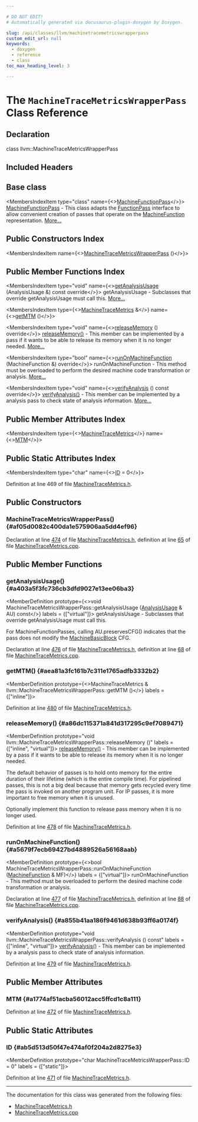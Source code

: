 ```yaml
---

# DO NOT EDIT!
# Automatically generated via docusaurus-plugin-doxygen by Doxygen.

slug: /api/classes/llvm/machinetracemetricswrapperpass
custom_edit_url: null
keywords:
  - doxygen
  - reference
  - class
toc_max_heading_level: 3

---
```





# The `MachineTraceMetricsWrapperPass` Class Reference

<DoxygenPage pluginConfig={pluginConfig}>



## Declaration

<CodeBlock>class llvm::MachineTraceMetricsWrapperPass</CodeBlock>

## Included Headers

<IncludesList>
<IncludesListItem
  filePath="llvm/CodeGen/MachineTraceMetrics.h"
  permalink="/docs/api/files/include/include/llvm/include/llvm/codegen/machinetracemetrics-h"
  isLocal="true" />
</IncludesList>

## Base class

<MembersIndex>

<MembersIndexItem
  type="class"
  name={<><a href="/docs/api/classes/llvm/machinefunctionpass">MachineFunctionPass</a></>}>
<a href="/docs/api/classes/llvm/machinefunctionpass">MachineFunctionPass</a> - This class adapts the <a href="/docs/api/classes/llvm/functionpass">FunctionPass</a> interface to allow convenient creation of passes that operate on the <a href="/docs/api/classes/llvm/machinefunction">MachineFunction</a> representation. <a href="/docs/api/classes/llvm/machinefunctionpass/#details">More...</a>
</MembersIndexItem>

</MembersIndex>

## Public Constructors Index

<MembersIndex>

<MembersIndexItem
  name={<><a href="#af05d0082c400da1e575906aa5dd4ef96">MachineTraceMetricsWrapperPass</a> ()</>}>
</MembersIndexItem>

</MembersIndex>

## Public Member Functions Index

<MembersIndex>

<MembersIndexItem
  type="void"
  name={<><a href="#a403a5f3fc736cb3dfd9027e13ee06ba3">getAnalysisUsage</a> (AnalysisUsage &amp;) const override</>}>
getAnalysisUsage - Subclasses that override getAnalysisUsage must call this. <a href="#a403a5f3fc736cb3dfd9027e13ee06ba3">More...</a>
</MembersIndexItem>

<MembersIndexItem
  type={<><a href="/docs/api/classes/llvm/machinetracemetrics">MachineTraceMetrics</a> &amp;</>}
  name={<><a href="#aea81a3fc161b7c311e1765adfb3332b2">getMTM</a> ()</>}>
</MembersIndexItem>

<MembersIndexItem
  type="void"
  name={<><a href="#a86dc115371a841d317295c9ef7089471">releaseMemory</a> () override</>}>
<a href="#a86dc115371a841d317295c9ef7089471">releaseMemory()</a> - This member can be implemented by a pass if it wants to be able to release its memory when it is no longer needed. <a href="#a86dc115371a841d317295c9ef7089471">More...</a>
</MembersIndexItem>

<MembersIndexItem
  type="bool"
  name={<><a href="#a5679f7ecb69427bd4889526a56168aab">runOnMachineFunction</a> (MachineFunction &amp;) override</>}>
runOnMachineFunction - This method must be overloaded to perform the desired machine code transformation or analysis. <a href="#a5679f7ecb69427bd4889526a56168aab">More...</a>
</MembersIndexItem>

<MembersIndexItem
  type="void"
  name={<><a href="#a855b41aa186f9461d638b93ff6a0174f">verifyAnalysis</a> () const override</>}>
<a href="#a855b41aa186f9461d638b93ff6a0174f">verifyAnalysis()</a> - This member can be implemented by a analysis pass to check state of analysis information. <a href="#a855b41aa186f9461d638b93ff6a0174f">More...</a>
</MembersIndexItem>

</MembersIndex>

## Public Member Attributes Index

<MembersIndex>

<MembersIndexItem
  type={<><a href="/docs/api/classes/llvm/machinetracemetrics">MachineTraceMetrics</a></>}
  name={<><a href="#a1774af51acba56012acc5ffcd1c8a111">MTM</a></>}>
</MembersIndexItem>

</MembersIndex>

## Public Static Attributes Index

<MembersIndex>

<MembersIndexItem
  type="char"
  name={<><a href="#ab5d513d50f47e474af0f204a2d8275e3">ID</a> = 0</>}>
</MembersIndexItem>

</MembersIndex>


Definition at line 469 of file <a href="/docs/api/files/include/include/llvm/include/llvm/codegen/machinetracemetrics-h">MachineTraceMetrics.h</a>.

<SectionDefinition>

## Public Constructors

### MachineTraceMetricsWrapperPass() {#af05d0082c400da1e575906aa5dd4ef96}

<MemberDefinition
  prototype="Machine Trace true MachineTraceMetricsWrapperPass::MachineTraceMetricsWrapperPass ()">

Declaration at line <a href="/docs/api/files/include/include/llvm/include/llvm/codegen/machinetracemetrics-h/#l00474">474</a> of file <a href="/docs/api/files/include/include/llvm/include/llvm/codegen/machinetracemetrics-h">MachineTraceMetrics.h</a>, definition at line <a href="/docs/api/files/lib/lib/codegen/machinetracemetrics-cpp/#l00065">65</a> of file <a href="/docs/api/files/lib/lib/codegen/machinetracemetrics-cpp">MachineTraceMetrics.cpp</a>.
</MemberDefinition>

</SectionDefinition>

<SectionDefinition>

## Public Member Functions

### getAnalysisUsage() {#a403a5f3fc736cb3dfd9027e13ee06ba3}

<MemberDefinition
  prototype={<>void MachineTraceMetricsWrapperPass::getAnalysisUsage (<a href="/docs/api/classes/llvm/analysisusage">AnalysisUsage</a> &amp; AU) const</>}
  labels = {["virtual"]}>
getAnalysisUsage - Subclasses that override getAnalysisUsage must call this.

For MachineFunctionPasses, calling AU.preservesCFG() indicates that the pass does not modify the <a href="/docs/api/classes/llvm/machinebasicblock">MachineBasicBlock</a> CFG.

Declaration at line <a href="/docs/api/files/include/include/llvm/include/llvm/codegen/machinetracemetrics-h/#l00476">476</a> of file <a href="/docs/api/files/include/include/llvm/include/llvm/codegen/machinetracemetrics-h">MachineTraceMetrics.h</a>, definition at line <a href="/docs/api/files/lib/lib/codegen/machinetracemetrics-cpp/#l00068">68</a> of file <a href="/docs/api/files/lib/lib/codegen/machinetracemetrics-cpp">MachineTraceMetrics.cpp</a>.
</MemberDefinition>

### getMTM() {#aea81a3fc161b7c311e1765adfb3332b2}

<MemberDefinition
  prototype={<>MachineTraceMetrics &amp; llvm::MachineTraceMetricsWrapperPass::getMTM ()</>}
  labels = {["inline"]}>

Definition at line <a href="/docs/api/files/include/include/llvm/include/llvm/codegen/machinetracemetrics-h/#l00480">480</a> of file <a href="/docs/api/files/include/include/llvm/include/llvm/codegen/machinetracemetrics-h">MachineTraceMetrics.h</a>.
</MemberDefinition>

### releaseMemory() {#a86dc115371a841d317295c9ef7089471}

<MemberDefinition
  prototype="void llvm::MachineTraceMetricsWrapperPass::releaseMemory ()"
  labels = {["inline", "virtual"]}>
<a href="#a86dc115371a841d317295c9ef7089471">releaseMemory()</a> - This member can be implemented by a pass if it wants to be able to release its memory when it is no longer needed.

The default behavior of passes is to hold onto memory for the entire duration of their lifetime (which is the entire compile time). For pipelined passes, this is not a big deal because that memory gets recycled every time the pass is invoked on another program unit. For IP passes, it is more important to free memory when it is unused.

Optionally implement this function to release pass memory when it is no longer used.

Definition at line <a href="/docs/api/files/include/include/llvm/include/llvm/codegen/machinetracemetrics-h/#l00478">478</a> of file <a href="/docs/api/files/include/include/llvm/include/llvm/codegen/machinetracemetrics-h">MachineTraceMetrics.h</a>.
</MemberDefinition>

### runOnMachineFunction() {#a5679f7ecb69427bd4889526a56168aab}

<MemberDefinition
  prototype={<>bool MachineTraceMetricsWrapperPass::runOnMachineFunction (<a href="/docs/api/classes/llvm/machinefunction">MachineFunction</a> &amp; MF)</>}
  labels = {["virtual"]}>
runOnMachineFunction - This method must be overloaded to perform the desired machine code transformation or analysis.

Declaration at line <a href="/docs/api/files/include/include/llvm/include/llvm/codegen/machinetracemetrics-h/#l00477">477</a> of file <a href="/docs/api/files/include/include/llvm/include/llvm/codegen/machinetracemetrics-h">MachineTraceMetrics.h</a>, definition at line <a href="/docs/api/files/lib/lib/codegen/machinetracemetrics-cpp/#l00088">88</a> of file <a href="/docs/api/files/lib/lib/codegen/machinetracemetrics-cpp">MachineTraceMetrics.cpp</a>.
</MemberDefinition>

### verifyAnalysis() {#a855b41aa186f9461d638b93ff6a0174f}

<MemberDefinition
  prototype="void llvm::MachineTraceMetricsWrapperPass::verifyAnalysis () const"
  labels = {["inline", "virtual"]}>
<a href="#a855b41aa186f9461d638b93ff6a0174f">verifyAnalysis()</a> - This member can be implemented by a analysis pass to check state of analysis information.

Definition at line <a href="/docs/api/files/include/include/llvm/include/llvm/codegen/machinetracemetrics-h/#l00479">479</a> of file <a href="/docs/api/files/include/include/llvm/include/llvm/codegen/machinetracemetrics-h">MachineTraceMetrics.h</a>.
</MemberDefinition>

</SectionDefinition>

<SectionDefinition>

## Public Member Attributes

### MTM {#a1774af51acba56012acc5ffcd1c8a111}

<MemberDefinition
  prototype="MachineTraceMetrics llvm::MachineTraceMetricsWrapperPass::MTM">

Definition at line <a href="/docs/api/files/include/include/llvm/include/llvm/codegen/machinetracemetrics-h/#l00472">472</a> of file <a href="/docs/api/files/include/include/llvm/include/llvm/codegen/machinetracemetrics-h">MachineTraceMetrics.h</a>.
</MemberDefinition>

</SectionDefinition>

<SectionDefinition>

## Public Static Attributes

### ID {#ab5d513d50f47e474af0f204a2d8275e3}

<MemberDefinition
  prototype="char MachineTraceMetricsWrapperPass::ID = 0"
  labels = {["static"]}>

Definition at line <a href="/docs/api/files/include/include/llvm/include/llvm/codegen/machinetracemetrics-h/#l00471">471</a> of file <a href="/docs/api/files/include/include/llvm/include/llvm/codegen/machinetracemetrics-h">MachineTraceMetrics.h</a>.
</MemberDefinition>

</SectionDefinition>

<hr/>

The documentation for this class was generated from the following files:

<ul>
<li><a href="/docs/api/files/include/include/llvm/include/llvm/codegen/machinetracemetrics-h">MachineTraceMetrics.h</a></li>
<li><a href="/docs/api/files/lib/lib/codegen/machinetracemetrics-cpp">MachineTraceMetrics.cpp</a></li>
</ul>

</DoxygenPage>
